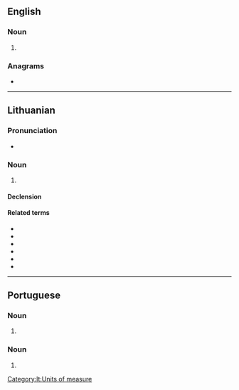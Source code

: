 ==English==

===Noun===
{{head|en|noun plural form}}

# {{plural of|grama|lang=en}}

===Anagrams===
* {{anagrams|en|Magars|margas}}

----

==Lithuanian==
{{wikipedia|lang=lt}}

===Pronunciation===
* {{IPA|[ˈɡrä̌ːmɐs̪]|lang=lt}}

===Noun===
{{lt-noun|head=grãmas|m|grãmai|2}}

# {{l|en|gram}}

====Declension====
{{lt-noun-m-as-2|gram|grãm}}

====Related terms====
{{qualifier|Noun}}
* {{l|lt|centigramas|g=m}}
* {{l|lt|decigramas|g=m}}
* {{l|lt|dekagramas|g=m}}
* {{l|lt|hektogramas|g=m}}
* {{l|lt|kilogramas|g=m}}
* {{l|lt|milligramas|g=m}}

[[Category:lt:Units of measure]]

----

==Portuguese==

===Noun===
{{head|pt|noun form|g=m}}

# {{pt-noun form of|grama|onlym|pl}}

===Noun===
{{head|pt|noun form|g=f}}

# {{pt-noun form of|grama|onlyf|pl}}